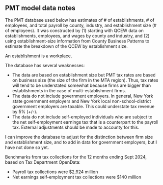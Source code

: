 ## PMT model data notes

The PMT database used below has estimates of \# of establishments, \# of employees, and total payroll by county, industry, and establishment size (# of employees). It was constructed by (1) starting with QCEW data on establishments, employees, and wages by county and industry, and (2) using establishment-size information from County Business Patterns to estimate the breakdown of the QCEW by establishment size.

An establishment is a workplace.

The database has several weaknesses:

-   The data are based on establishment size but PMT tax rates are based on business size (the size of the firm in the MTA region). Thus, tax rates will tend to be understated somewhat because firms are bigger than establishments in the case of multi-establishment firms.
-   The data do not include government employers. In general, New York state government employers and New York local non-school-district government employers are taxable. This could understate tax revenue by 5% (+/-).
-   The data do not include self-employed individuals who are subject to the net self-employment earnings tax that is a counterpart to the payroll tax. External adjustments should be made to accounty for this.

I can improve the database to adjust for the distinction between firm size and establishment size, and to add in data for government employers, but I have not done so yet.

Benchmarks from tax collections for the 12 months ending Sept 2024, based on Tax Department OpenData:

-   Payroll tax collections were \$2,924 million
-   Net earnings self-employment tax collections were \$140 million
